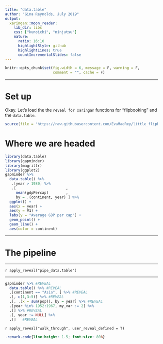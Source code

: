 ```yaml
---
title: "data.table"
author: "Gina Reynolds, July 2019"
output:
  xaringan::moon_reader:
    lib_dir: libs
    css: ["kunoichi", "ninjutsu"]
    nature:
      ratio: 16:10
      highlightStyle: github
      highlightLines: true
      countIncrementalSlides: false
---
```



```r
knitr::opts_chunk$set(fig.width = 6, message = F, warning = F, 
                      comment = "", cache = F)
```



---

# Set up

Okay. Let's load the the `reveal for xaringan` functions for "flipbooking" and the `data.table`.

```r
source(file = "https://raw.githubusercontent.com/EvaMaeRey/little_flipbooks_library/master/xaringan_reveal_parentheses_balanced.R")
```


# Where we are headed 

```r
library(data.table)
library(gapminder)
library(magrittr)
library(ggplot2)
gapminder %>% 
  data.table() %>% 
   .[year > 1980] %>% 
   .[                       , 
     mean(gdpPercap)        , 
     by = .(continent, year) ] %>% 
  ggplot() +
  aes(x = year) +
  aes(y = V1) + 
  labs(y = "Average GDP per cap") +
  geom_point() +
  geom_line() +
  aes(color = continent)
```

---

# The pipeline 

---

`r apply_reveal("pipe_data.table")`



---

```r
gapminder %>% #REVEAL
  data.table() %>% #REVEAL
  .[continent == "Asia", ] %>% #REVEAL
  .[, c(1,3:5)] %>% #REVEAL
  .[, .(x = sum(pop)), by = year] %>% #REVEAL
  .[year %in% 1952:1967, my_var := 2] %>% 
  .[] %>% #REVEAL
  .[, year := NULL] %>% 
  .[]   #REVEAL
```


`r apply_reveal("walk_through", user_reveal_defined = T)`






```css
.remark-code{line-height: 1.5; font-size: 80%}
```


